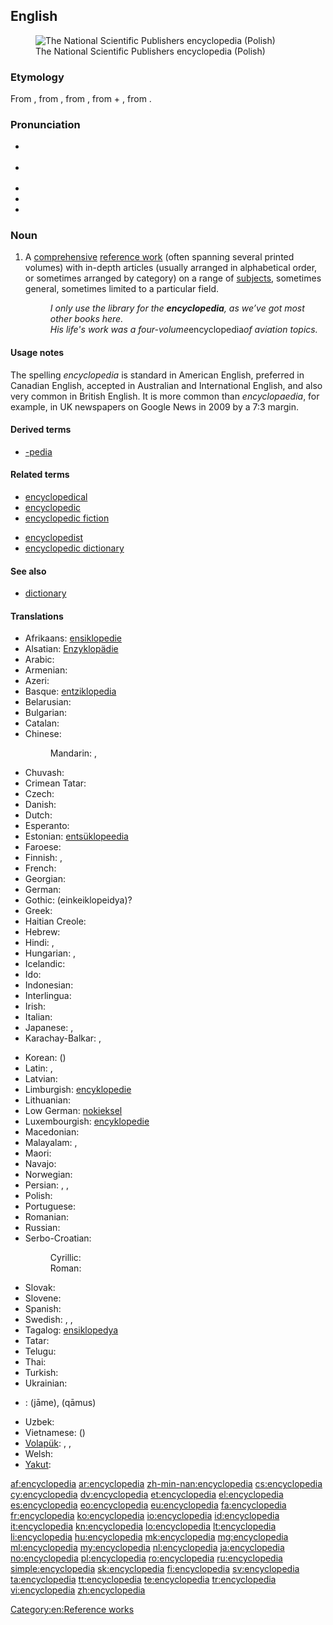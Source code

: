 {{also|encyclopaedia}}
==English==
{{wikipedia}}
[[Image:PWN Encyclopedia.jpg|thumb|right|The National Scientific Publishers encyclopedia (Polish)]]

===Etymology===
From {{etyl|la}} {{term|encyclopaedia|lang=la}}, from {{etyl|grc}} {{term|ἐγκύκλιος παιδεία||the circle of arts and sciences, curriculum|tr=enkuklios paideia|lang=grc}}, from {{term|ἐγκύκλιος||circular, rounded, round|tr=enkuklios|lang=grc}}, from {{term|κύκλος||circle|tr=kuklos|lang=grc}} + {{term|παιδεία||the rearing of a child, education|tr=paideia|lang=grc}}, from {{term|παιδίον||child|tr=paidion|lang=grc}}.

===Pronunciation===
* {{a|Canada}} {{IPA|/ənˌsəɪ.kləˈpi.diə/}}
* {{a|UK|US}} {{IPA|/ɪnˌsaɪ.kləˈpi(ː).diə/}}
* {{audio|en-ca-synth-encyclopedia.ogg|CA synth}}
* {{audio|en-us-encyclopedia.ogg|Audio (US)}}
* {{rhymes|iːdiə}}

===Noun===
{{en-noun|s|pl2=encyclopediae|pl3=encyclopediæ}}

# A [[comprehensive]] [[reference work]] (often spanning several printed volumes) with in-depth articles (usually arranged in alphabetical order, or sometimes arranged by category) on a range of [[subjects]], sometimes general, sometimes limited to a particular field.
#: ''I only use the library for the '''encyclopedia''', as we’ve got most other books here.''
#: ''His life's work was a four-volume ''encyclopedia'' of aviation topics.''

====Usage notes====
The spelling ''encyclopedia'' is standard in American English, preferred in Canadian English, accepted in Australian and International English, and also very common in British English. It is more common than ''encyclopaedia'', for example, in UK newspapers on Google News in 2009 by a 7:3 margin.

====Derived terms====
* [[-pedia]]

====Related terms====
{{rel-top}}
* [[encyclopedical]]
* [[encyclopedic]]
* [[encyclopedic fiction]]
{{rel-mid}}
* [[encyclopedist]]
* [[encyclopedic dictionary]]
{{rel-bottom}}

====See also====
* [[dictionary]]

====Translations====
{{trans-top|comprehensive reference with articles on a range of topic}}
* Afrikaans: [[ensiklopedie]]
* Alsatian: [[Enzyklopädie]]
* Arabic: {{t-|ar|موسوعة|f|tr=mausuu3a|sc=Arab}}
* Armenian: {{t-|hy|հանրագիտարան|tr=hanragitaran}}
* Azeri: {{t-|az|ensiklopediya}}
* Basque: [[entziklopedia]]
* Belarusian: {{t-|be|энцыклапедыя|f|tr=encyklapédyja|sc=Cyrl}}
* Bulgarian: {{t-|bg|енциклопедия|f|tr=enciklopédija|sc=Cyrl}}
* Catalan: {{t-|ca|enciclopèdia}}
* Chinese:
*: Mandarin: {{t|cmn|百科全書|sc=Hani}}, {{t|cmn|百科全书|tr=bǎikē quánshū|sc=Hani}}
* Chuvash: {{tø|cv|энциклопеди|tr=entsiklopédi|sc=Cyrl}}
* Crimean Tatar: {{tø|crh|entsiklopediya}}
* Czech: {{t+|cs|encyklopedie|f}}
* Danish: {{t-|da|encyklopædi}} <!--{{t-|da|leksikon|n}}-->
* Dutch: {{t+|nl|encyclopedie|m}}
* Esperanto: {{t+|eo|enciklopedio}}
* Estonian: [[entsüklopeedia]]
* Faroese: {{t-|fo|Alfrøðibók}}
* Finnish: {{t+|fi|tietosanakirja}}, {{t+|fi|ensyklopedia}}
* French: {{t+|fr|encyclopédie|f}}
* Georgian: {{t-|ka|ენციკლოპედია|tr=enc’iklopedia|sc=Geor}}
* German: {{t+|de|Enzyklopädie|f}} <!--{{t+|de|Lexikon|n}}-->
* Gothic: (einkeiklopeidya)?
* Greek: {{t+|el|εγκυκλοπαίδεια|f|tr=egkyklopaídeia|sc=Grek}}
* Haitian Creole: {{tø|ht|ansiklopedi}}
* Hebrew: {{t+|he|אנציקלופדיה|f|tr=entsiklopédya|alt=אֶנְצִיקְלוֹפֶּדְיָה|sc=Hebr}}
* Hindi: {{t-|hi|ज्ञानकोष|m|tr=gyānkoṣ|sc=Deva}}, {{t-|hi|विश्वकोश|m|tr=viśvakoś|sc=Deva}}
* Hungarian: {{t+|hu|enciklopédia}}, {{t+|hu|lexikon}}
* Icelandic: {{t+|is|alfræðiorðabók|f}}
* Ido: {{t+|io|enciklopedio}}
* Indonesian: {{t+|id|ensiklopedia}}
* Interlingua: {{t-|ia|encyclopedia}}
* Irish: {{t-|ga|ciclipéid|f}}
* Italian: {{t+|it|enciclopedia|f}}
* Japanese: {{t+|ja|百科事典|tr=ひゃっかじてん, hyakkajiten|sc=Jpan}}, {{t-|ja|大事典|tr=だいじてん, dai-jiten|sc=Jpan}} <!--[[事典]]?-->
* Karachay-Balkar: {{tø|krc|энциклопедия|sc=Cyrl}}, {{tø|krc|энциклопедия|tr=entsiklopédija|sc=Cyrl}}
{{trans-mid}}
* Korean: {{t+|ko|백과사전|tr=baekkwasajeon|sc=Kore}} ({{t+|ko|百科事典|sc=Kore}})
* Latin: {{t-|la|encyclopaedia}}, {{t-|la|pandectes|m|alt=pandectēs}}
* Latvian: {{t-|lv|enciklopēdija|f}}
* Limburgish: [[encyklopedie]]
* Lithuanian: {{t+|lt|enciklopedija|f}}
* Low German: [[nokieksel]]
* Luxembourgish: [[encyklopedie]]
* Macedonian: {{t-|mk|енциклопедија|f|tr=enciklopédija|sc=Cyrl}}
* Malayalam: {{t-|ml|സര്‍വവിജ്ഞാനകോശം|tr=sarvavijñānakōśam|sc=Mlym}}, {{t+|ml|വിജ്ഞാനകോശം|tr=vijñānakōśam|sc=Mlym}}
* Maori: {{t-|mi|mātāpunenga}}
* Navajo: {{tø|nv|ínsadoobíídiiya}}
* Norwegian: {{t+|no|encyklopedi}}
* Persian: {{t+|fa|دانشنامه|tr=dânešnâmeh}}, {{t+|fa|دایرةالمعارف|tr=dâyeratolma'âref|sc=fa-Arab}}, {{t-|fa|دائرةالمعارف|tr=dâ'eratolma'âref|sc=fa-Arab}}
* Polish: {{t+|pl|encyklopedia|f}}
* Portuguese: {{t+|pt|enciclopédia|f}}
* Romanian: {{t+|ro|enciclopedie|f}}
* Russian: {{t+|ru|энциклопедия|f|tr=enciklopédija|sc=Cyrl}}
* Serbo-Croatian:
*: Cyrillic: {{t-|sh|енциклопедија|f|alt=енциклопе́дија|sc=Cyrl}}
*: Roman: {{t-|sh|enciklopedija|f|alt=enciklopédija}}
* Slovak: {{t-|sk|encyklopédia|f}}
* Slovene: {{t+|sl|enciklopedija|f}}
* Spanish: {{t+|es|enciclopedia|f}}
* Swedish: {{t+|sv|encyklopedi|c}}, {{t-|sv|konversationslexikon|n}}, {{t+|sv|uppslagsverk|n}}
* Tagalog: [[ensiklopedya]]
* Tatar: {{t-|tt|énsíklopédí|sc=Cyrl}}
* Telugu: {{t-|te|విజ్ఞానసర్వస్వం}}
* Thai: {{t+|th|สารานุกรม|tr=săaraanúkrom|sc=Thai}}
* Turkish: {{t+|tr|ansiklopedi}}
* Ukrainian: {{t-|uk|енциклопедія|f|tr=encyklopédija|sc=Cyrl}}
* {{ttbc|ur}}: {{ur-Arab|[[جامع]]}} (jāme), {{ur-Arab|[[قاموس]]}} (qāmus)
* Uzbek: {{t-|uz|ensiklopediya}}
* Vietnamese: {{t-|vi|bách khoa toàn thư}} ({{t-|vi|冊百科}})
* [[Volapük]]: {{t+|vo|sikloped}}, {{qualifier|synonym}} {{t-|vo|züklopäod}}, {{t-|vo|realasikloped}}
* Welsh: {{t+|cy|gwyddoniadur|m}}
* [[Yakut]]: {{tø|sah|энциклопедия|tr=entsiklopédija|sc=Cyrl}}
{{trans-bottom}}

[[Category:en:Reference works]]

[[af:encyclopedia]]
[[ar:encyclopedia]]
[[zh-min-nan:encyclopedia]]
[[cs:encyclopedia]]
[[cy:encyclopedia]]
[[dv:encyclopedia]]
[[et:encyclopedia]]
[[el:encyclopedia]]
[[es:encyclopedia]]
[[eo:encyclopedia]]
[[eu:encyclopedia]]
[[fa:encyclopedia]]
[[fr:encyclopedia]]
[[ko:encyclopedia]]
[[io:encyclopedia]]
[[id:encyclopedia]]
[[it:encyclopedia]]
[[kn:encyclopedia]]
[[lo:encyclopedia]]
[[lt:encyclopedia]]
[[li:encyclopedia]]
[[hu:encyclopedia]]
[[mk:encyclopedia]]
[[mg:encyclopedia]]
[[ml:encyclopedia]]
[[my:encyclopedia]]
[[nl:encyclopedia]]
[[ja:encyclopedia]]
[[no:encyclopedia]]
[[pl:encyclopedia]]
[[ro:encyclopedia]]
[[ru:encyclopedia]]
[[simple:encyclopedia]]
[[sk:encyclopedia]]
[[fi:encyclopedia]]
[[sv:encyclopedia]]
[[ta:encyclopedia]]
[[tt:encyclopedia]]
[[te:encyclopedia]]
[[tr:encyclopedia]]
[[vi:encyclopedia]]
[[zh:encyclopedia]]